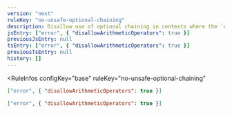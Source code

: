 ```yaml
---
version: "next"
ruleKey: "no-unsafe-optional-chaining"
description: Disallow use of optional chaining in contexts where the `undefined` value is not allowed
jsEntry: ["error", { "disallowArithmeticOperators": true }]
previousJsEntry: null
tsEntry: ["error", { "disallowArithmeticOperators": true }]
previousTsEntry: null
history: []
---
```


<RuleInfos 
  configKey="base" 
  ruleKey="no-unsafe-optional-chaining" 
>

```json
["error", { "disallowArithmeticOperators": true }]
```

```json
["error", { "disallowArithmeticOperators": true }]
```

</RuleInfos>
